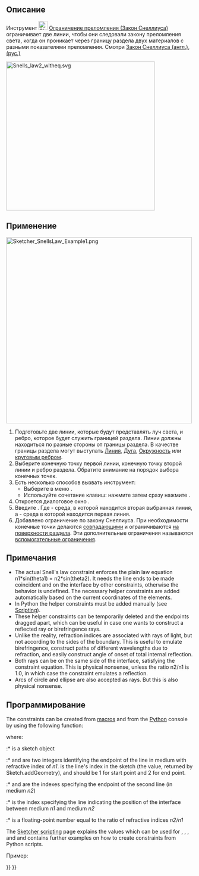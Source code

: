 <languages/>

{{Docnav/ru
|[[Sketcher_ConstrainBlock/ru|Ограничение перемещения]]
|[[Sketcher_ToggleDrivingConstraint/ru|Переключить ограничения в построительные/основные]]
|[[Sketcher_Workbench/ru|Скетчер]]
|IconL=Sketcher_ConstrainBlock.svg
|IconR=Sketcher_ToggleDrivingConstraint.svg
|IconC=Workbench_Sketcher.svg
}}

{{GuiCommand/ru
|Name=Sketcher ConstrainSnellsLaw
|Name/ru=Скетчер Ограничение преломления (Закон Снеллиуса)
|MenuLocation=Эскиз → Ограничения эскиза → Ограничение преломления (Закон Снеллиуса)
|Workbenches=[[Sketcher_Workbench/ru|Скетчер]]
|Shortcut={{KEY|K}} {{KEY|W}}
|Version=0.15
}}

<span id="Description"></span>
== Описание == 

Инструмент [[Image:Sketcher_ConstrainSnellsLaw.svg|24px]] [[Sketcher_ConstrainSnellsLaw/ru|Ограничение преломления (Закон Снеллиуса)]] ограничивает две линии, чтобы они следовали закону преломления света, когда он проникает через границу раздела двух материалов с разными показателями преломления. Смотри [http://en.wikipedia.org/wiki/Snell%27s_law Закон Снеллиуса (англ.)], [https://ru.wikipedia.org/wiki/Закон_Снеллиуса (рус.)]

[[Image:Snells_law2_witheq.svg|x400px]]
{{Caption|Закон Снеллиуса}}

<span id="Usage"></span>
== Применение == 

[[Image:Sketcher_SnellsLaw_Example1.png|500px]]
{{Caption|Последовательность щелчков обозначена жёлтыми стрелками с цифрами, n1 и n2 показывают, где находятся показатели преломления}}

# Подготовьте две линии, которые будут представлять луч света, и ребро, которое будет служить границей раздела. Линии должны находиться по разные стороны от границы раздела. В качестве границы раздела могут выступать [[Sketcher_CreateLine/ru|Линия]], [[Sketcher_CreateArc/ru|Дуга]], [[Sketcher_CreateCircle/ru|Окружность]] или [[Sketcher_CompCreateConic/ru|круговым ребром]].
# Выберите конечную точку первой линии, конечную точку второй линии и ребро раздела. Обратите внимание на порядок выбора конечных точек.
# Есть несколько способов вызвать инструмент:
#* Выберите в меню {{MenuCommand|Эскиз → Ограничения эскиза → [[Image:Sketcher_ConstrainSnellsLaw.svg|16px]] Ограничение преломления (Закон Снеллиуса)}}.
#* Используйте сочетание клавиш: нажмите {{KEY|K}} затем сразу нажмите {{KEY|W}}.
# Откроется диалоговое окно {{MenuCommand|Отношение показателей преломления}}.
# Введите {{MenuCommand|Отношение n2/n1}}. Где {{MenuCommand|n2}} - среда, в которой находится вторая выбранная линия, а {{MenuCommand|n1}} - среда в которой находится первая линия.
# Добавлено ограничение по закону Снеллиуса. При необходимости конечные точки делаются [[Sketcher_ConstrainCoincident/ru|совпадающими]] и ограничиваются [[Sketcher_ConstrainPointOnObject/ru| на поверхности раздела]]. Эти дополнительные ограничения называются [[Sketcher_helper_constraint/ru| вспомогательные ограничения]].

<span id="Notes"></span>
== Примечания ==

* The actual Snell's law constraint enforces the plain law equation n1*sin(theta1) = n2*sin(theta2). It needs the line ends to be made coincident and on the interface by other constraints, otherwise the behavior is undefined. The necessary helper constraints are added automatically based on the current coordinates of the elements.
* In Python the helper constraints must be added manually (see [[#Scripting|Scripting]]).
* These helper constraints can be temporarily deleted and the endpoints dragged apart, which can be useful in case one wants to construct a reflected ray or birefringence rays.
* Unlike the reality, refraction indices are associated with rays of light, but not according to the sides of the boundary. This is useful to emulate birefringence, construct paths of different wavelengths due to refraction, and easily construct angle of onset of total internal reflection. 
* Both rays can be on the same side of the interface, satisfying the constraint equation. This is physical nonsense, unless the ratio n2/n1 is 1.0, in which case the constraint emulates a reflection.
* Arcs of circle and ellipse are also accepted as rays. But this is also physical nonsense.

<span id="Scripting"></span>
==Программирование==

The constraints can be created from [[Macros|macros]] and from the [[Python|Python]] console by using the following function:

{{Code|code=
Sketch.addConstraint(Sketcher.Constraint('SnellsLaw',line1,pointpos1,line2,pointpos2,interface,n2byn1))
}}

where:
:* {{incode|Sketch}} is a sketch object
:* {{incode|line1}} and {{incode|pointpos1}} are two integers identifying the endpoint of the line in medium with refractive index of ''n1''. {{incode|line1}} is the line's index in the sketch (the value, returned by Sketch.addGeometry), and {{incode|pointpos1}} should be 1 for start point and 2 for end point.
:* {{incode|line2}} and {{incode|pointpos2}} are the indexes specifying the endpoint of the second line (in medium ''n2'')
:* {{incode|interface}} is the index specifying the line indicating the position of the interface between medium ''n1'' and medium ''n2''
:* {{incode|n2byn1}} is a floating-point number equal to the ratio of refractive indices ''n2/n1''

The [[Sketcher_scripting|Sketcher scripting]] page explains the values which can be used for {{incode|line1}}, {{incode|pointpos1}}, {{incode|line2}}, {{incode|pointpos2}} and {{incode|interface}} and contains further examples on how to create constraints from Python scripts.

Пример:

{{Code|code=
import Sketcher
import Part
import FreeCAD

StartPoint = 1
EndPoint = 2

f = App.activeDocument().addObject("Sketcher::SketchObject","Sketch")

# add geometry to the sketch
icir = f.addGeometry(Part.Circle(App.Vector(-547.612366,227.479736,0),App.Vector(0,0,1),68.161979))
iline1 = f.addGeometry(Part.LineSegment(App.Vector(-667.331726,244.127090,0),App.Vector(-604.284241,269.275238,0)))
iline2 = f.addGeometry(Part.LineSegment(App.Vector(-604.284241,269.275238,0),App.Vector(-490.940491,256.878265,0)))
# add constraints
# helper constraints:
f.addConstraint(Sketcher.Constraint('Coincident',iline1,EndPoint,iline2,StartPoint)) 
f.addConstraint(Sketcher.Constraint('PointOnObject',iline1,EndPoint,icir)) 
# the Snell's law:
f.addConstraint(Sketcher.Constraint('SnellsLaw',iline1,EndPoint,iline2,StartPoint,icir,1.47))

App.ActiveDocument.recompute() 
}}


{{Docnav/ru
|[[Sketcher_ConstrainBlock/ru|Ограничение перемещения]]
|[[Sketcher_ToggleDrivingConstraint/ru|Переключить ограничения в построительные/основные]]
|[[Sketcher_Workbench/ru|Скетчер]]
|IconL=Sketcher_ConstrainBlock.svg
|IconR=Sketcher_ToggleDrivingConstraint.svg
|IconC=Workbench_Sketcher.svg
}}

{{Sketcher_Tools_navi{{#translation:}}}}
{{Userdocnavi{{#translation:}}}}
